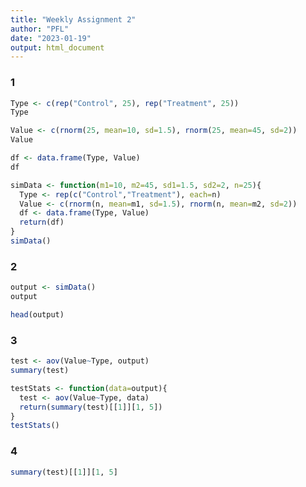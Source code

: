 ```yaml
---
title: "Weekly Assignment 2"
author: "PFL"
date: "2023-01-19"
output: html_document
---
```


### 1  

```r
Type <- c(rep("Control", 25), rep("Treatment", 25))
Type

Value <- c(rnorm(25, mean=10, sd=1.5), rnorm(25, mean=45, sd=2))
Value

df <- data.frame(Type, Value)
df

simData <- function(m1=10, m2=45, sd1=1.5, sd2=2, n=25){
  Type <- rep(c("Control","Treatment"), each=n)
  Value <- c(rnorm(n, mean=m1, sd=1.5), rnorm(n, mean=m2, sd=2))
  df <- data.frame(Type, Value)
  return(df)
}
simData()

```
### 2  

```r
output <- simData()
output

head(output)
```

### 3  

```r
test <- aov(Value~Type, output)
summary(test)

testStats <- function(data=output){
  test <- aov(Value~Type, data)
  return(summary(test)[[1]][1, 5])
}
testStats()
```

### 4  

```r

summary(test)[[1]][1, 5]

```

